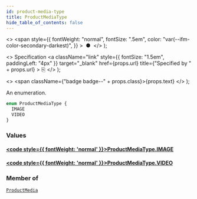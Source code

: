 ```yaml
---
id: product-media-type
title: ProductMediaType
hide_table_of_contents: false
---
```


  <>
    <span
      style={{
        fontWeight: "normal",
        fontSize: ".5em",
        color: "var(--ifm-color-secondary-darkest)",
      }}
    >
      &nbsp;●&nbsp;
    </span>
  </>
);

  <>
    Specification
    <a
      className="link"
      style={{ fontSize: "1.5em", paddingLeft: "4px" }}
      target="\_blank"
      href={props.url}
      title={"Specified by " + props.url}
    >
      ⎘
    </a>
  </>
);

  <>
    <span className={"badge badge--" + props.class}>{props.text}</span>
  </>
);

An enumeration.

```graphql
enum ProductMediaType {
  IMAGE
  VIDEO
}
```

### Values

#### [<code style={{ fontWeight: 'normal' }}>ProductMediaType.<b>IMAGE</b></code>](#)

>

#### [<code style={{ fontWeight: 'normal' }}>ProductMediaType.<b>VIDEO</b></code>](#)

>

### Member of

[`ProductMedia`](../../api-reference/objects/product-media) <Badge class="secondary" text="object"/>
